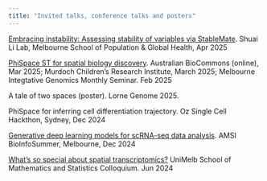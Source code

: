 ```yaml
---
title: "Invited talks, conference talks and posters"
---
```


[Embracing instability: Assessing stability of variables via StableMate](https://github.com/jiadongm/jiadongm.github.io/blob/main/slides/StableMate_PublicHealth.pdf). Shuai Li Lab, Melbourne School of Population & Global Health, Apr 2025


[PhiSpace ST for spatial biology discovery](https://github.com/jiadongm/jiadongm.github.io/blob/main/slides/PhiSpaceST_MIG_seminar.pdf). Australian BioCommons (online), Mar 2025; Murdoch Children's Research Institute, March 2025; Melbourne Integtative Genomics Monthly Seminar. Feb 2025

A tale of two spaces (poster). Lorne Genome 2025.

PhiSpace for inferring cell differentiation trajectory. Oz Single Cell Hackthon, Sydney, Dec 2024

[Generative deep learning models for scRNA-seq data analysis](https://github.com/jiadongm/jiadongm.github.io/blob/main/slides/GenAI_scRNA-seq_4Dec_AMSI_BIS.pdf). AMSI BioInfoSummer, Melbourne, Dec 2024

[What's so special about spatial transcriptomics?](https://github.com/jiadongm/jiadongm.github.io/blob/main/slides/SchoolColloquiumSpatial.pdf)
UniMelb School of Mathematics and Statistics Colloquium. Jun 2024

